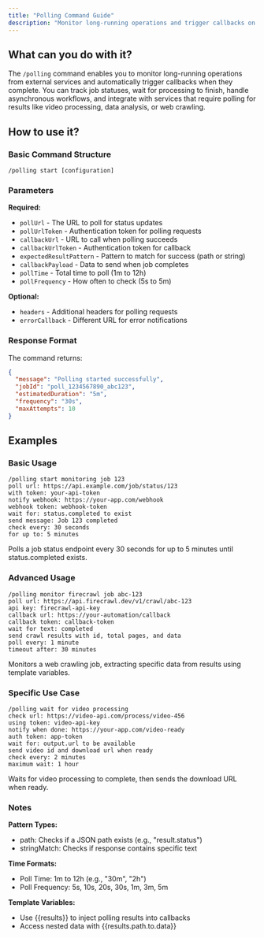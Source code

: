 ```yaml
---
title: "Polling Command Guide"
description: "Monitor long-running operations and trigger callbacks on completion"
---
```


## What can you do with it?

The `/polling` command enables you to monitor long-running operations from external services and automatically trigger callbacks when they complete. You can track job statuses, wait for processing to finish, handle asynchronous workflows, and integrate with services that require polling for results like video processing, data analysis, or web crawling.

## How to use it?

### Basic Command Structure
```
/polling start [configuration]
```

### Parameters

**Required:**

- `pollUrl` - The URL to poll for status updates
- `pollUrlToken` - Authentication token for polling requests
- `callbackUrl` - URL to call when polling succeeds
- `callbackUrlToken` - Authentication token for callback
- `expectedResultPattern` - Pattern to match for success (path or string)
- `callbackPayload` - Data to send when job completes
- `pollTime` - Total time to poll (1m to 12h)
- `pollFrequency` - How often to check (5s to 5m)

**Optional:**

- `headers` - Additional headers for polling requests
- `errorCallback` - Different URL for error notifications

### Response Format

The command returns:
```json
{
  "message": "Polling started successfully",
  "jobId": "poll_1234567890_abc123",
  "estimatedDuration": "5m",
  "frequency": "30s",
  "maxAttempts": 10
}
```

## Examples

### Basic Usage
```
/polling start monitoring job 123
poll url: https://api.example.com/job/status/123
with token: your-api-token
notify webhook: https://your-app.com/webhook
webhook token: webhook-token
wait for: status.completed to exist
send message: Job 123 completed
check every: 30 seconds
for up to: 5 minutes
```
Polls a job status endpoint every 30 seconds for up to 5 minutes until status.completed exists.

### Advanced Usage
```
/polling monitor firecrawl job abc-123
poll url: https://api.firecrawl.dev/v1/crawl/abc-123
api key: firecrawl-api-key
callback url: https://your-automation/callback
callback token: callback-token
wait for text: completed
send crawl results with id, total pages, and data
poll every: 1 minute
timeout after: 30 minutes
```
Monitors a web crawling job, extracting specific data from results using template variables.

### Specific Use Case
```
/polling wait for video processing
check url: https://video-api.com/process/video-456
using token: video-api-key
notify when done: https://your-app.com/video-ready
auth token: app-token
wait for: output.url to be available
send video id and download url when ready
check every: 2 minutes
maximum wait: 1 hour
```
Waits for video processing to complete, then sends the download URL when ready.

### Notes

**Pattern Types:**
- path: Checks if a JSON path exists (e.g., "result.status")
- stringMatch: Checks if response contains specific text

**Time Formats:**
- Poll Time: 1m to 12h (e.g., "30m", "2h")
- Poll Frequency: 5s, 10s, 20s, 30s, 1m, 3m, 5m

**Template Variables:**
- Use {{results}} to inject polling results into callbacks
- Access nested data with {{results.path.to.data}}
